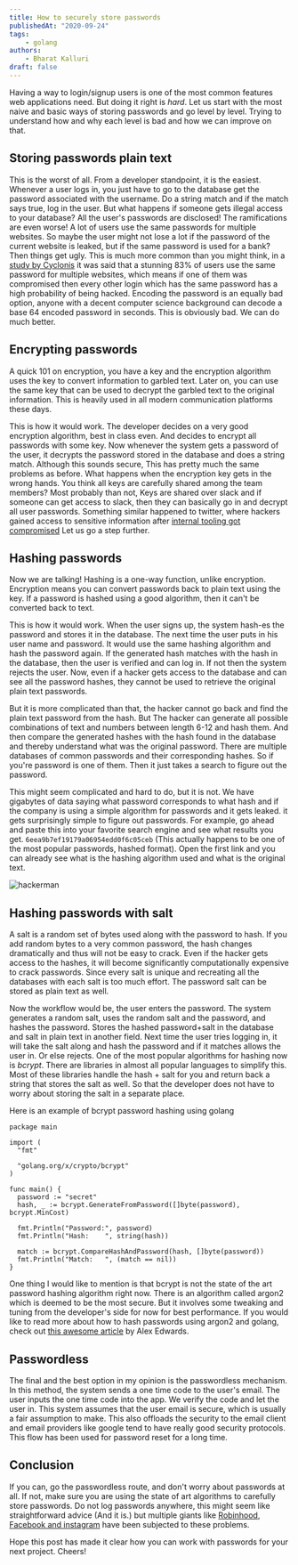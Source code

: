 ```yaml
---
title: How to securely store passwords
publishedAt: "2020-09-24"
tags:
    - golang
authors:
    - Bharat Kalluri
draft: false
---
```


Having a way to login/signup users is one of the most common features web applications need. But doing it right is _hard_.
Let us start with the most naive and basic ways of storing passwords and go level by level. Trying to understand how and
why each level is bad and how we can improve on that.

## Storing passwords plain text

This is the worst of all. From a developer standpoint, it is the easiest. Whenever a user logs in, you just have to go to the database
get the password associated with the username. Do a string match and if the match says true, log in the user. But what happens if someone
gets illegal access to your database? All the user's passwords are disclosed! The ramifications are even worse! A lot of users use the same passwords for multiple websites. So maybe the user might not lose a lot if the password of the current website is leaked, but if the same password
is used for a bank? Then things get ugly.
This is much more common than you might think, in a [study by Cyclonis](https://www.cyclonis.com/report-83-percent-users-surveyed-use-same-password-multiple-sites/)
it was said that a stunning 83% of users use the same password for multiple websites, which means if one of them was compromised then every other login
which has the same password has a high probability of being hacked. Encoding the password is an equally bad option, anyone with a decent computer science background can decode a base 64 encoded password in seconds. This is obviously bad. We can do much better.

## Encrypting passwords

A quick 101 on encryption, you have a key and the encryption algorithm uses the key to convert information to garbled text. Later on, you can use the same key
that can be used to decrypt the garbled text to the original information. This is heavily used in all modern communication platforms these days.

This is how it would work. The developer decides on a very good encryption algorithm, best in class even. And decides to encrypt all passwords with some key.
Now whenever the system gets a password of the user, it decrypts the password stored in the database and does a string match. Although this sounds secure,
This has pretty much the same problems as before. What happens when the encryption key gets in the wrong hands. You think all keys are carefully shared among the team members? Most probably than not, Keys are shared over slack and if someone can get access to slack, then they can basically go in and decrypt all user passwords.
Something similar happened to twitter, where hackers gained access to sensitive information after [internal tooling got compromised](https://www.theverge.com/2020/7/15/21326656/twitter-hack-explanation-bitcoin-accounts-employee-tools)
Let us go a step further.

## Hashing passwords

Now we are talking! Hashing is a one-way function, unlike encryption. Encryption means you can convert passwords back to plain text using the key. If a password
is hashed using a good algorithm, then it can't be converted back to text.

This is how it would work. When the user signs up, the system hash-es the password and stores it in the database. The next time the user puts in his user name and password. It would use the same hashing algorithm and hash the password again. If the generated hash matches with the hash in the database, then the user is verified
and can log in. If not then the system rejects the user. Now, even if a hacker gets access to the database and can see all the password hashes, they cannot be used
to retrieve the original plain text passwords.

But it is more complicated than that, the hacker cannot go back and find the plain text password from the hash. But The hacker can generate all possible combinations of text and numbers between length 6-12 and hash them. And then compare the generated hashes with the hash found in the database and thereby understand what was the original password. There are multiple databases of common passwords and their corresponding hashes. So if you're password is one of them. Then it just takes a search
to figure out the password.

This might seem complicated and hard to do, but it is not. We have gigabytes of data saying what password corresponds to what hash and if the company is using a
simple algorithm for passwords and it gets leaked. it gets surprisingly simple to figure out passwords. For example, go ahead and paste this into your favorite search engine and see what results you get. `6eea9b7ef19179a06954edd0f6c05ceb` (This actually happens to be one of the most popular passwords, hashed format). Open the first link
and you can already see what is the hashing algorithm used and what is the original text.

![hackerman](https://media.giphy.com/media/3knKct3fGqxhK/source.gif)

## Hashing passwords with salt

A salt is a random set of bytes used along with the password to hash. If you add random bytes to a very common password, the hash changes dramatically and thus will not be easy to crack. Even if the hacker gets access to the hashes, it will become significantly computationally expensive to crack passwords. Since every salt is unique
and recreating all the databases with each salt is too much effort. The password salt can be stored as plain text as well.

Now the workflow would be, the user enters the password. The system generates a random salt, uses the random salt and the password, and hashes the password. Stores the hashed password+salt in the database and salt in plain text in another field. Next time the user tries logging in, it will take the salt along and hash the password and if it matches allows the user in. Or else rejects. One of the most popular algorithms for hashing now is _bcrypt_. There are libraries in almost all popular languages to simplify this. Most of these libraries handle the hash + salt for you and return back a string that stores the salt as well. So that the developer
does not have to worry about storing the salt in a separate place.

Here is an example of bcrypt password hashing using golang

```golang
package main

import (
  "fmt"

  "golang.org/x/crypto/bcrypt"
)

func main() {
  password := "secret"
  hash, _ := bcrypt.GenerateFromPassword([]byte(password), bcrypt.MinCost)

  fmt.Println("Password:", password)
  fmt.Println("Hash:    ", string(hash))

  match := bcrypt.CompareHashAndPassword(hash, []byte(password))
  fmt.Println("Match:   ", (match == nil))
}
```

One thing I would like to mention is that bcrypt is not the state of the art password hashing algorithm right now. There is an algorithm called argon2 which is deemed
to be the most secure. But it involves some tweaking and tuning from the developer's side for now for best performance. If you would like to read more about how to hash passwords using argon2 and golang, check out [this awesome article](https://www.alexedwards.net/blog/how-to-hash-and-verify-passwords-with-argon2-in-go) by Alex Edwards.

## Passwordless

The final and the best option in my opinion is the passwordless mechanism. In this method, the system sends a one time code to the user's email. The user inputs the one time code into the app. We verify the code and let the user in. This system assumes that the user email is secure, which is usually a fair assumption to make. This also offloads the security to the email client and email providers like google tend to have really good security protocols. This flow has been used for
password reset for a long time.

## Conclusion

If you can, go the passwordless route, and don't worry about passwords at all. If not, make sure you are using the state of art algorithms to carefully store passwords.
Do not log passwords anywhere, this might seem like straightforward advice (And it is.) but multiple giants like [Robinhood](https://www.bleepingcomputer.com/news/security/robinhood-brokerage-firm-alerts-of-passwords-stored-in-clear-text/), [Facebook and instagram](https://about.fb.com/news/2019/03/keeping-passwords-secure/) have
been subjected to these problems.

Hope this post has made it clear how you can work with passwords for your next project. Cheers!
